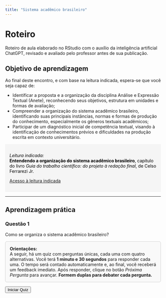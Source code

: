 ```yaml
---
title: "Sistema acadêmico brasileiro"
---
```


# Roteiro

Roteiro de aula elaborado no RStudio com o auxílio da inteligência artificial ChatGPT, revisado e avaliado pelo professor antes de sua publicação.

## Objetivo de aprendizagem

Ao final deste encontro, e com base na leitura indicada, espera-se que você seja capaz de:

-   Identificar a proposta e a organização da disciplina Análise e Expressão Textual (Anete), reconhecendo seus objetivos, estrutura em unidades e formas de avaliação;
-   Compreender a organização do sistema acadêmico brasileiro, identificando suas principais instâncias, normas e formas de produção do conhecimento, especialmente os gêneros textuais acadêmicos;
-   Participar de um diagnóstico inicial de competência textual, visando à identificação de conhecimentos prévios e dificuldades na produção escrita em contexto universitário.

::: {.section style="padding:1em; background-color:#F5F5F5; color:#000000;"}
*Leitura indicada:*\
**Entendendo a organização do sistema acadêmico brasileiro**, capítulo do livro *Guia do trabalho científico: do projeto à redação final*, de Celso Ferrarezi Jr.

[Acesso à leitura indicada](vbk://9788572447638/epubcfi/6/14%5B%3Bvnd.vst.idref%3Dcap1.xhtml%5D)
:::

------------------------------------------------------------------------

## Aprendizagem prática

### Questão 1

Como se organiza o sistema acadêmico brasileiro?

```{=html}
<div style="border: 1px solid #ccc; padding: 1em; background-color: #f9f9f9; border-radius: 5px; margin-bottom: 1em;">
  <strong>Orientações:</strong><br/>
  A seguir, há um quiz com perguntas únicas, cada uma com quatro alternativas. Você terá <strong>1 minuto e 30 segundos</strong> para responder cada uma. O tempo será contado automaticamente e, ao final, você receberá um feedback imediato. Após responder, clique no botão <em>Próxima Pergunta</em> para avançar. <strong>Formem duplas para debater cada pergunta.</strong><br/>
</div>

<button onclick="iniciarQuiz()">Iniciar Quiz</button>

<div id="quiz-container" style="display: none; margin-top: 20px;">

  <div class="pergunta" id="pergunta1">
    <p><strong>1. Qual grau acadêmico será conferido a você ao concluir a graduação no sistema de ensino superior brasileiro?</strong></p>
    <form>
      <input type="radio" name="q1" value="a"> A) Mestre<br>
      <input type="radio" name="q1" value="b"> B) Doutor<br>
      <input type="radio" name="q1" value="c"> C) Bacharel<br>
      <input type="radio" name="q1" value="d"> D) Especialista<br><br>
      <button type="button" onclick="checkResposta(1, 'c')">Responder</button>
    </form>
    <p id="feedback1"></p>
    <p id="timer1" style="font-weight: bold;"></p>
    <button id="proxima1" style="display:none;" onclick="proximaPergunta(2)">Próxima Pergunta</button>
  </div>

  <div class="pergunta" id="pergunta3" style="display: none;">
    <p><strong>2. Qual a duração mínima de um curso de especialização no Brasil?</strong></p>
    <form>
      <input type="radio" name="q2" value="a"> A) 180 horas<br>
      <input type="radio" name="q2" value="b"> B) 360 horas<br>
      <input type="radio" name="q2" value="c"> C) 24 meses<br>
      <input type="radio" name="q2" value="d"> D) 48 meses<br><br>
      <button type="button" onclick="checkResposta(2, 'b')">Responder</button>
    </form>
    <p id="feedback3"></p>
    <p id="timer3" style="font-weight: bold;"></p>
    <button id="proxima3" style="display:none;" onclick="proximaPergunta(4)">Próxima Pergunta</button>
  </div>

  <div class="pergunta" id="pergunta4" style="display: none;">
    <p><strong>3. Qual dos seguintes requisitos é geralmente exigido para ingressar em um programa de mestrado no Brasil?</strong></p>
    <form>
      <input type="radio" name="q3" value="a"> A) Aprovação em prova de proficiência em três línguas estrangeiras.<br>
      <input type="radio" name="q3" value="b"> B) Apresentação de uma tese doutoral inédita.<br>
      <input type="radio" name="q3" value="c"> C) Apresentação de projeto de pesquisa.<br>
      <input type="radio" name="q3" value="d"> D) Já possuir o título de doutor.<br><br>
      <button type="button" onclick="checkResposta(3, 'c')">Responder</button>
    </form>
    <p id="feedback4"></p>
    <p id="timer4" style="font-weight: bold;"></p>
    <button id="proxima4" style="display:none;" onclick="proximaPergunta(5)">Próxima Pergunta</button>
  </div>

  <div class="pergunta" id="pergunta6" style="display: none;">
    <p><strong>4. No sistema brasileiro de ensino superior, o título de PhD é:</strong></p>
    <form>
      <input type="radio" name="q4" value="a"> A) Um grau acadêmico superior ao doutorado.<br>
      <input type="radio" name="q4" value="b"> B) O título correspondente ao grau de doutor no sistema norte-americano.<br>
      <input type="radio" name="q4" value="c"> C) Equivalente a um curso de pós-doutorado.<br>
      <input type="radio" name="q4" value="d"> D) Um tipo de curso de pós-graduação <em>lato sensu</em>.<br><br>
      <button type="button" onclick="checkResposta(4, 'b')">Responder</button>
    </form>
    <p id="feedback6"></p>
    <p id="timer6" style="font-weight: bold;"></p>
    <button id="proxima6" style="display:none;" onclick="proximaPergunta(7)">Próxima Pergunta</button>
  </div>

  <div class="pergunta" id="pergunta9" style="display: none;">
    <p><strong>5. Cursar uma pós-graduação <em>stricto sensu</em> em uma universidade estrangeira é sempre a melhor opção?</strong></p>
    <form>
      <input type="radio" name="q5" value="a"> A) Sim. As universidades estrangeiras possuem um nível de exigência maior do que as brasileiras.<br>
      <input type="radio" name="q5" value="b"> B) Sim, Diplomas estrangeiros são mais valorizados no mercado de trabalho brasileiro.<br>
      <input type="radio" name="q5" value="c"> C) Não. Muitas universidades brasileiras possuem programas de alta qualidade.<br>
      <input type="radio" name="q5" value="d"> D) Não. Somente universidades brasileiras têm diplomas reconhecidos no Brasil.<br><br>
      <button type="button" onclick="checkResposta(5, 'c')">Responder</button>
    </form>
    <p id="feedback9"></p>
    <p id="timer9" style="font-weight: bold;"></p>
    <button id="proxima9" style="display:none;" onclick="proximaPergunta(10)">Próxima Pergunta</button>
  </div>

  <div class="pergunta" id="pergunta17" style="display: none;">
    <p><strong>6. A defesa de dissertação é um requisito para a conclusão de qual nível de ensino superior no Brasil?</strong></p>
    <form>
      <input type="radio" name="q6" value="a"> A) Doutorado<br>
      <input type="radio" name="q6" value="b"> B) Especialização<br>
      <input type="radio" name="q6" value="c"> C) Mestrado<br>
      <input type="radio" name="q6" value="d"> D) Graduação<br><br>
      <button type="button" onclick="checkResposta(6, 'c')">Responder</button>
    </form>
    <p id="feedback17"></p>
    <p id="timer17" style="font-weight: bold;"></p>
    <!-- Nenhum botão de "Próxima Pergunta" aqui por ser a última -->
  </div>

</div>

<p id="resultadoFinal" style="font-weight: bold; color: darkgreen;"></p>

<div id="mensagem-final" style="display: none; text-align: center; margin-top: 30px;">
  <h3>🎉 Parabéns! Você concluiu o quiz!</h3>
  <p>Agora você conhece melhor a estrutura do sistema acadêmico brasileiro.</p>
</div>

<script>
  let tempo = 60;
  let timer;
  let acertos = 0;

  function iniciarQuiz() {
    document.getElementById("quiz-container").style.display = "block";
    document.querySelector("button[onclick='iniciarQuiz()']").style.display = "none";
    iniciarTimer("timer1", 1);
  }

  function iniciarTimer(timerId, num) {
    tempo = 90;
    clearInterval(timer);
    timer = setInterval(function () {
      document.getElementById(timerId).innerText = "⏳ Tempo restante: " + tempo + " segundos";
      tempo--;
      if (tempo < 0) {
        clearInterval(timer);
        document.getElementById("feedback" + num).innerText = "⏰ Tempo esgotado!";
        desativarOpcoes("q" + num);
        mostrarProximo(num);
      }
    }, 1000);
  }

  function desativarOpcoes(name) {
    const radios = document.getElementsByName(name);
    radios.forEach(r => r.disabled = true);
  }

  function checkResposta(num, correta) {
    clearInterval(timer);
    const selecionada = document.querySelector('input[name="q' + num + '"]:checked');
    const feedback = document.getElementById("feedback" + num);
    if (!selecionada) {
      feedback.innerText = "Por favor, selecione uma alternativa.";
      return;
    }
    desativarOpcoes("q" + num);
    if (selecionada.value === correta) {
      feedback.innerText = "✅ Correto!";
      acertos++;
    } else {
      feedback.innerText = "❌ Incorreto. A resposta correta era: " + correta.toUpperCase() + ")";
    }
    mostrarProximo(num);
  }

  function mostrarProximo(num) {
    const botaoProximo = document.getElementById("proxima" + num);
    if (botaoProximo) {
      botaoProximo.style.display = "inline";
    }

    // Mostrar total de acertos ao final do quiz
    if (num === 6) {
      const resultado = document.getElementById("resultadoFinal");
      resultado.innerText = "🎉 Quiz concluído! Você acertou " + acertos + " de 6 questões.";
    }
  }

  function proximaPergunta(num) {
    document.querySelectorAll(".pergunta").forEach(p => p.style.display = "none");
    document.getElementById("pergunta" + num).style.display = "block";
    iniciarTimer("timer" + num, num);
  }
</script>
```

